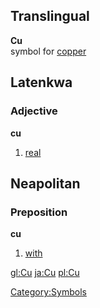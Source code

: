 ==Translingual==
'''Cu'''<br>{{chemistry}} symbol for [[copper]]
[[Category:Symbols]]

==Latenkwa==
===Adjective===
'''cu'''
#[[real]]

==Neapolitan==
===Preposition===
'''cu'''
#[[with]]

[[gl:Cu]]
[[ja:Cu]]
[[pl:Cu]]